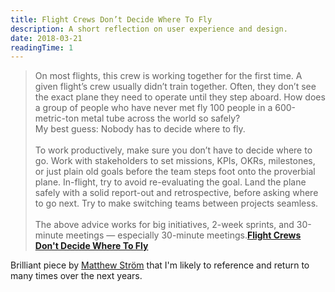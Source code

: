 ```yaml
---
title: Flight Crews Don’t Decide Where To Fly
description: A short reflection on user experience and design.
date: 2018-03-21
readingTime: 1
---
```


>On most flights, this crew is working together for the first time. A given flight’s crew usually didn’t train together. Often, they don’t see the exact plane they need to operate until they step aboard. How does a group of people who have never met fly 100 people in a 600-metric-ton metal tube across the world so safely?<br />
My best guess: Nobody has to decide where to fly.
<br /><br />
To work productively, make sure you don’t have to decide where to go. Work with stakeholders to set missions, KPIs, OKRs, milestones, or just plain old goals before the team steps foot onto the proverbial plane. In-flight, try to avoid re-evaluating the goal. Land the plane safely with a solid report-out and retrospective, before asking where to go next. Try to make switching teams between projects seamless.
<br /><br />
The above advice works for big initiatives, 2-week sprints, and 30-minute meetings — especially 30-minute meetings.**[Flight Crews Don't Decide Where To Fly](https://matthewstrom.com/writing/crews.html)**

Brilliant piece by [Matthew Ström](https://matthewstrom.com/) that I'm likely to reference and return to many times over the next years.